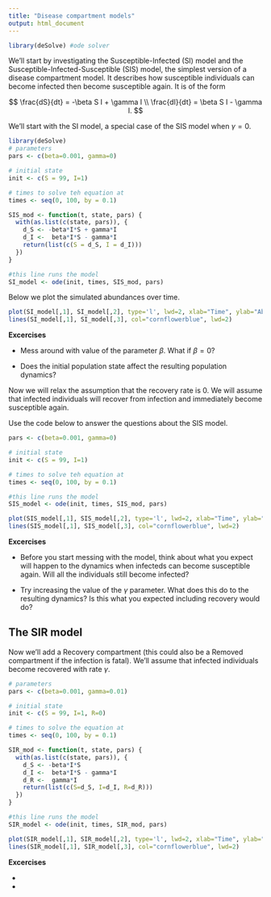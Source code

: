 ---
title: "Disease compartment models"
output: html_document
---


```{r, echo=F, message=F}
library(deSolve) #ode solver
```

We'll start by investigating the Susceptible-Infected (SI) model and the Susceptible-Infected-Susceptible (SIS) model, the simplest version of a disease compartment model. It describes how susceptible individuals can become infected then become susceptible again. It is of the form 


$$
\frac{dS}{dt} = -\beta S I + \gamma I \\
\frac{dI}{dt} = \beta S I - \gamma I.
$$

We'll start with the SI model, a special case of the SIS model when $\gamma=0$. 

```{r setup}
library(deSolve)
# parameters
pars <- c(beta=0.001, gamma=0)

# initial state 
init <- c(S = 99, I=1)

# times to solve teh equation at
times <- seq(0, 100, by = 0.1)
```

```{r SImodel}
SIS_mod <- function(t, state, pars) {
  with(as.list(c(state, pars)), {
    d_S <- -beta*I*S + gamma*I
    d_I <-  beta*I*S - gamma*I
    return(list(c(S = d_S, I = d_I)))
  })
}

#this line runs the model
SI_model <- ode(init, times, SIS_mod, pars) 
```


Below we plot the simulated abundances over time.

```{r plotModel}
plot(SI_model[,1], SI_model[,2], type='l', lwd=2, xlab="Time", ylab="Abundance", ylim=c(0,100))
lines(SI_model[,1], SI_model[,3], col="cornflowerblue", lwd=2)
```


**Excercises**

- Mess around with value of the parameter $\beta$. What if $\beta=0$? 

- Does the initial population state affect the resulting population dynamics?


Now we will relax the assumption that the recovery rate is 0. We will assume that infected individuals will recover from infection and immediately become susceptible again.

Use the code below to answer the questions about the SIS model.


```{r SISmodel}
pars <- c(beta=0.001, gamma=0)

# initial state 
init <- c(S = 99, I=1)

# times to solve teh equation at
times <- seq(0, 100, by = 0.1)

#this line runs the model
SIS_model <- ode(init, times, SIS_mod, pars) 

plot(SIS_model[,1], SIS_model[,2], type='l', lwd=2, xlab="Time", ylab="Abundance", ylim=c(0,100))
lines(SIS_model[,1], SIS_model[,3], col="cornflowerblue", lwd=2)

```

**Excercises**

- Before you start messing with the model, think about what you expect will happen to the dynamics when infecteds can become susceptible again. Will all the individuals still become infected? 

- Try increasing the value of the $\gamma$ parameter. What does this do to the resulting dynamics? Is this what you expected including recovery would do? 



## The SIR model

Now we'll add a Recovery compartment (this could also be a Removed compartment if the infection is fatal). We'll assume that infected individuals become recovered with rate $\gamma$.


```{r SIRinit}
# parameters
pars <- c(beta=0.001, gamma=0.01)

# initial state 
init <- c(S = 99, I=1, R=0)

# times to solve the equation at
times <- seq(0, 100, by = 0.1)
```

```{r SIRmodel}
SIR_mod <- function(t, state, pars) {
  with(as.list(c(state, pars)), {
    d_S <- -beta*I*S 
    d_I <-  beta*I*S - gamma*I
    d_R <-  gamma*I
    return(list(c(S=d_S, I=d_I, R=d_R)))
  })
}

#this line runs the model
SIR_model <- ode(init, times, SIR_mod, pars) 

plot(SIR_model[,1], SIR_model[,2], type='l', lwd=2, xlab="Time", ylab="Abundance", ylim=c(0,100))
lines(SIR_model[,1], SIR_model[,3], col="cornflowerblue", lwd=2)

```


**Excercises**

- 

-  

